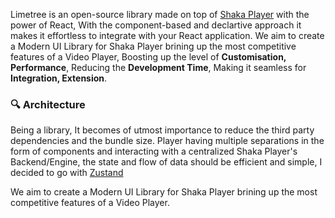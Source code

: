 Limetree is an open-source library made on top of [Shaka Player](https://github.com/shaka-project/shaka-player/) with the power of React, With the component-based and declartive approach it makes it effortless to integrate with your React application. We aim to create a Modern UI Library for Shaka Player brining up the most competitive features of a Video Player, Boosting up the level of **Customisation, Performance**, Reducing the **Development Time**, Making it seamless for **Integration, Extension**.

### 🔍 Architecture

Being a library, It becomes of utmost importance to reduce the third party dependencies and the bundle size. Player having multiple separations in the form of components and interacting with a centralized Shaka Player's Backend/Engine, the state and flow of data should be efficient and simple, I decided to go with [Zustand](https://github.com/pmndrs/zustand)

We aim to create a Modern UI Library for Shaka Player brining up the most competitive features of a Video Player.
